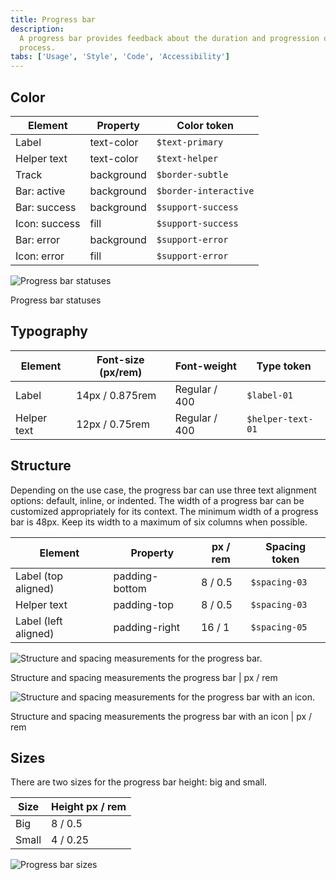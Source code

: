 ```yaml
---
title: Progress bar
description:
  A progress bar provides feedback about the duration and progression of a
  process.
tabs: ['Usage', 'Style', 'Code', 'Accessibility']
---
```


## Color

| Element       | Property   | Color token           |
| ------------- | ---------- | --------------------- |
| Label         | text-color | `$text-primary`       |
| Helper text   | text-color | `$text-helper`        |
| Track         | background | `$border-subtle`      |
| Bar: active   | background | `$border-interactive` |
| Bar: success  | background | `$support-success`    |
| Icon: success | fill       | `$support-success`    |
| Bar: error    | background | `$support-error`      |
| Icon: error   | fill       | `$support-error`      |

<Row>
<Column colLg={8}>

![Progress bar statuses](images/progress-bar-style-1.png)

<Caption>Progress bar statuses</Caption>

</Column>
</Row>

## Typography

| Element     | Font-size (px/rem) | Font-weight   | Type token        |
| ----------- | ------------------ | ------------- | ----------------- |
| Label       | 14px / 0.875rem    | Regular / 400 | `$label-01`       |
| Helper text | 12px / 0.75rem     | Regular / 400 | `$helper-text-01` |

## Structure

Depending on the use case, the progress bar can use three text alignment
options: default, inline, or indented. The width of a progress bar can be
customized appropriately for its context. The minimum width of a progress bar is
48px. Keep its width to a maximum of six columns when possible.

| Element              | Property       | px / rem | Spacing token |
| -------------------- | -------------- | -------- | ------------- |
| Label (top aligned)  | padding-bottom | 8 / 0.5  | `$spacing-03` |
| Helper text          | padding-top    | 8 / 0.5  | `$spacing-03` |
| Label (left aligned) | padding-right  | 16 / 1   | `$spacing-05` |

<div className="image--fixed">

![Structure and spacing measurements for the progress bar.](images/progress-bar-style-4.png)

</div>

<Caption fullwidth>
  Structure and spacing measurements the progress bar | px / rem
</Caption>

<div className="image--fixed">

![Structure and spacing measurements for the progress bar with an icon.](images/progress-bar-style-5.png)

</div>

<Caption fullwidth>
  Structure and spacing measurements the progress bar with an icon | px / rem
</Caption>

## Sizes

There are two sizes for the progress bar height: big and small.

| Size  | Height px / rem |
| ----- | --------------- |
| Big   | 8 / 0.5         |
| Small | 4 / 0.25        |

<div className="image--fixed">

![Progress bar sizes](images/progress-bar-style-6.png)

</div>
